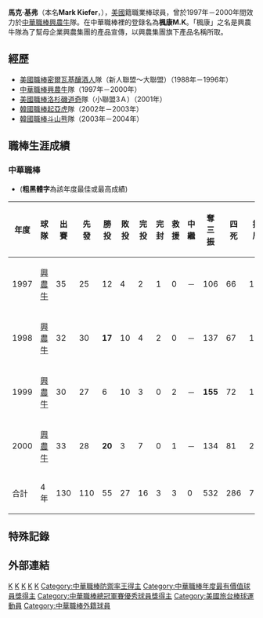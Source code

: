{{Infobox CPBL player|
bgcolor1=#1c2841|
bgcolor2=#6d7380|
textcolor1=#FFF200|
textcolor2=#FFF200|
name=馬克·基弗|
image=|
birthdate={{birth_date_and_age|1968|11|13|mf=y}}|
birthplace=[[美國|美國]][[加利福尼亞州|加利福尼亞州]]|
width=150|
position=投手|
team=|
number=|
bats=右|
throws=右|
debutdate=3月5日|
debutyear=1997年|
debutteam=興農牛|
statyear=2008年|
stat1label=[[勝投|勝投]]－[[敗投|敗投]]|
stat1value=55－27|
stat2label=[[投球局數|投球局數]]|
stat2value=768.0|
stat3label=[[防禦率|防禦率]]|
stat3value=2.82|
|teams=<nowiki></nowiki>
*[[興農牛|興農牛]]（1997年－2000年）
|awards=<nowiki></nowiki>
*[[中華職棒勝投王|中華職棒勝投王]]：1998、2000
*[[中華職棒勝率王|中華職棒勝率王]]：2000
*[[中華職棒防禦率王|中華職棒防禦率王]]：2000
*[[中華職棒三振王|中華職棒三振王]]：1999
*[[中華職棒最佳十人獎|中華職棒最佳十人獎]]（投手）：1998、2000
*[[中華職棒金手套獎|中華職棒金手套獎]]（投手）：1998
*[[中華職棒年度最有價值球員獎|中華職棒年度最有價值球員獎]]：2000
*[[中華職棒單月MVP|中華職棒單月MVP]]：1998/06、2000/03、2000/05、2000/06
*[[中華職棒明星賽|中華職棒明星賽]]：1997、2000
}}
'''馬克·基弗'''（本名'''Mark Kiefer'''，{{bd|1968年|11月13日}}），[[美國|美國]]籍職業棒球員，曾於1997年－2000年間效力於[[中華職棒|中華職棒]][[興農牛|興農牛]]隊。在中華職棒裡的登錄名為'''楓康M.K'''。「楓康」之名是興農牛隊為了幫母企業興農集團的產品宣傳，以興農集團旗下產品名稱所取。

==經歷==
*[[美國職棒|美國職棒]][[密爾瓦基釀酒人|密爾瓦基釀酒人]]隊（新人聯盟～大聯盟）（1988年－1996年）
*[[中華職棒|中華職棒]][[興農牛|興農牛]]隊（1997年－2000年）
*[[美國職棒|美國職棒]][[洛杉磯道奇|洛杉磯道奇]]隊（小聯盟3Ａ）（2001年）
*[[韓國職棒|韓國職棒]][[起亞虎|起亞虎]]隊（2002年－2003年）
*[[韓國職棒|韓國職棒]][[斗山熊|斗山熊]]隊（2003年－2004年）
==職棒生涯成績==
===中華職棒===
*('''粗黑體字'''為該年度最佳或最高成績)
{|border=1 width="800px"
|- align="center"
!年度||球隊||出賽||先發||勝投||敗投||完投||完封||救援||中繼||奪三振||四死||投球局數||責失||防禦率
|- align="center"
|1997||[[興農牛|興農牛]]||35||25||12||4||2||1||0||－||106||66||157.1||81||4.63
|- align="center"
|1998||[[興農牛|興農牛]]||32||30||'''17'''||10||4||2||0||－||137||67||195.1||67||3.09
|- align="center"
|1999||[[興農牛|興農牛]]||30||27||6||10||3||0||2||－||'''155'''||72||198.0||54||2.46
|- align="center"
|2000||[[興農牛|興農牛]]||33||28||'''20'''||3||7||0||1||－||134||81||217.0||39||'''1.62'''
|- align=center style="color:black; background-color:greenyellow"
|合計||4年||130||110||55||27||16||3||3||0||532||286||768.0||241||2.82
|}

==特殊記錄==
==外部連結==

{{台灣棒球維基館|楓康M.K}}

{{start box}}
{{s-before|[[吳俊良|吳俊良]]}}
{{s-title|[[中華職棒勝投王|中華職棒勝投王]]|1998年}}
{{s-after|[[郭李建夫|郭李建夫]]}}
{{s-before|[[郭李建夫|郭李建夫]]}}
{{s-title|[[中華職棒勝投王|中華職棒勝投王]]|2000年}}
{{s-after|[[約翰·柏格_(棒球選手)|約翰·柏格]]}}
{{s-before|{{tsl|en|Carlos Mirabal|馬來寶}}}}
{{s-title|[[中華職棒防禦率王|中華職棒防禦率王]]|2000年}}
{{s-after|[[蕭任汶|蕭任汶]]}}
{{s-before|[[尼洛R.M|尼洛]]}}
{{s-title|[[中華職棒|中華職棒]][[無安打比賽|無安打比賽]]締造者|1997年5月8日}}
{{s-after|[[力拔山A.B|力拔山]]}}
{{s-before|馬力安}}
{{s-title|[[中華職棒總冠軍賽優秀球員獎|中華職棒總冠軍賽優秀球員獎]](敗方)|1998年}}
{{s-after|[[何紀賢|何紀賢]]}}
{{end box}}

{{中華職棒年度最有價值球員}}
{{中華職棒無安打比賽}}

[[Category:興農牛隊球員|K]]
[[Category:中華職棒勝投王得主|K]]


[[Category:中華職棒三振王得主|K]]
[[Category:密爾瓦基釀酒人隊球員|K]]
[[Category:洛杉磯道奇隊球員|K]]
[[Category:中華職棒防禦率王得主|Category:中華職棒防禦率王得主]]
[[Category:中華職棒年度最有價值球員獎得主|Category:中華職棒年度最有價值球員獎得主]]
[[Category:中華職棒總冠軍賽優秀球員獎得主|Category:中華職棒總冠軍賽優秀球員獎得主]]
[[Category:美國旅台棒球運動員|Category:美國旅台棒球運動員]]
[[Category:中華職棒外籍球員|Category:中華職棒外籍球員]]
